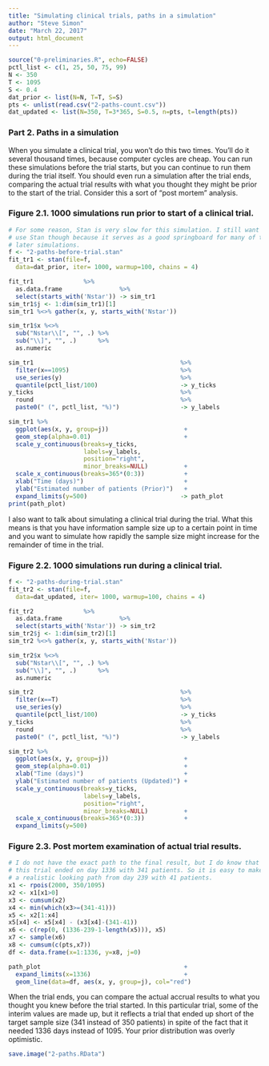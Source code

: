 ```yaml
---
title: "Simulating clinical trials, paths in a simulation"
author: "Steve Simon"
date: "March 22, 2017"
output: html_document
---
```


```r
source("0-preliminaries.R", echo=FALSE)
pctl_list <- c(1, 25, 50, 75, 99)
N <- 350
T <- 1095
S <- 0.4
dat_prior <- list(N=N, T=T, S=S)
pts <- unlist(read.csv("2-paths-count.csv"))
dat_updated <- list(N=350, T=3*365, S=0.5, n=pts, t=length(pts))
```

### Part 2.  Paths in a simulation

When you simulate a clinical trial, you won't do this two times. You'll do it several thousand times, because computer cycles are cheap. You can run these simulations before the trial starts, but you can continue to run them during the trial itself. You should even run a simulation after the trial ends, comparing the actual trial results with what you thought they might be prior to the start of the trial. Consider this a sort of "post mortem" analysis.

### Figure 2.1. 1000 simulations run prior to start of a clinical trial.

```r
# For some reason, Stan is very slow for this simulation. I still want to
# use Stan though because it serves as a good springboard for many of the
# later simulations.
f <- "2-paths-before-trial.stan"
fit_tr1 <- stan(file=f,
  data=dat_prior, iter= 1000, warmup=100, chains = 4)

fit_tr1              %>%
  as.data.frame                %>%
  select(starts_with('Nstar')) -> sim_tr1
sim_tr1$j <- 1:dim(sim_tr1)[1]
sim_tr1 %<>% gather(x, y, starts_with('Nstar'))

sim_tr1$x %<>%
  sub("Nstar\\[", "", .) %>%
  sub("\\]", "", .)      %>%
  as.numeric

sim_tr1                                         %>%
  filter(x==1095)                               %>%
  use_series(y)                                 %>%
  quantile(pctl_list/100)                       -> y_ticks
y_ticks                                         %>%
  round                                         %>%
  paste0(" (", pctl_list, "%)")                 -> y_labels

sim_tr1 %>%
  ggplot(aes(x, y, group=j))                     +
  geom_step(alpha=0.01)                          +
  scale_y_continuous(breaks=y_ticks,
                     labels=y_labels,
                     position="right",
                     minor_breaks=NULL)          +
  scale_x_continuous(breaks=365*(0:3))           +
  xlab("Time (days)")                            +
  ylab("Estimated number of patients (Prior)")   +
  expand_limits(y=500)                          -> path_plot
print(path_plot)
```

I also want to talk about simulating a clinical trial during the trial. What this means is that you have information sample size up to a certain point in time and you want to simulate how rapidly the sample size might increase for the remainder of time in the trial.

### Figure 2.2. 1000 simulations run during a clinical trial.

```r
f <- "2-paths-during-trial.stan"
fit_tr2 <- stan(file=f,
  data=dat_updated, iter= 1000, warmup=100, chains = 4)

fit_tr2              %>%
  as.data.frame                %>%
  select(starts_with('Nstar')) -> sim_tr2
sim_tr2$j <- 1:dim(sim_tr2)[1]
sim_tr2 %<>% gather(x, y, starts_with('Nstar'))

sim_tr2$x %<>%
  sub("Nstar\\[", "", .) %>%
  sub("\\]", "", .)      %>%
  as.numeric

sim_tr2                                         %>%
  filter(x==T)                                  %>%
  use_series(y)                                 %>%
  quantile(pctl_list/100)                       -> y_ticks
y_ticks                                         %>%
  round                                         %>%
  paste0(" (", pctl_list, "%)")                 -> y_labels

sim_tr2 %>%
  ggplot(aes(x, y, group=j))                     +
  geom_step(alpha=0.01)                          +
  xlab("Time (days)")                            +
  ylab("Estimated number of patients (Updated)") +
  scale_y_continuous(breaks=y_ticks,
                     labels=y_labels,
                     position="right",
                     minor_breaks=NULL)          +
  scale_x_continuous(breaks=365*(0:3))           +
  expand_limits(y=500)                           

```

### Figure 2.3. Post mortem examination of actual trial results.

```r
# I do not have the exact path to the final result, but I do know that
# this trial ended on day 1336 with 341 patients. So it is easy to make
# a realistic looking path from day 239 with 41 patients.
x1 <- rpois(2000, 350/1095)
x2 <- x1[x1>0]
x3 <- cumsum(x2)
x4 <- min(which(x3>=(341-41)))
x5 <- x2[1:x4]
x5[x4] <- x5[x4] - (x3[x4]-(341-41))
x6 <- c(rep(0, (1336-239-1-length(x5))), x5)
x7 <- sample(x6)
x8 <- cumsum(c(pts,x7))
df <- data.frame(x=1:1336, y=x8, j=0)
```

```r
path_plot                                        +
  expand_limits(x=1336)                          +
  geom_line(data=df, aes(x, y, group=j), col="red")
```

When the trial ends, you can compare the actual accrual results to what you thought you knew before the trial started. In this particular trial, some of the interim values are made up, but it reflects a trial that ended up short of the target sample size (341 instead of 350 patients) in spite of the fact that it needed 1336 days instead of 1095. Your prior distribution was overly optimistic.

```r
save.image("2-paths.RData")
```
